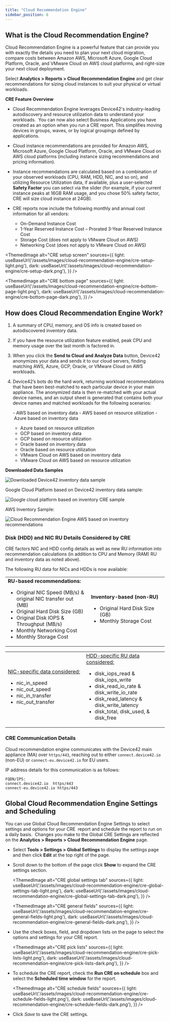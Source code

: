 ```yaml
---
title: "Cloud Recommendation Engine"
sidebar_position: 6
---
```



## What is the Cloud Recommendation Engine?

Cloud Recommendation Engine is a powerful feature that can provide you with exactly the details you need to plan your next cloud migration, compare costs between Amazon AWS, Microsoft Azure, Google Cloud Platform, Oracle, and VMware Cloud on AWS cloud platforms, and right-size your next cloud deployment.

Select **Analytics > Reports > Cloud Recommendation Engine** and get clear recommendations for sizing cloud instances to suit your physical or virtual workloads.

**CRE Feature Overview**

- Cloud Recommendation Engine leverages Device42's industry-leading autodiscovery and resource utilization data to understand your workloads.  You can now also select Business Applications you have created as an option when you run a CRE report. This simplifies moving devices in groups, waves, or by logical groupings defined by applications.
- Cloud instance recommendations are provided for Amazon AWS, Microsoft Azure, Google Cloud Platform, Oracle, and VMware Cloud on AWS cloud platforms (including instance sizing recommendations and pricing information).
- Instance recommendations are calculated based on a combination of your observed workloads (CPU, RAM, HDD, NIC, and so on), and utilizing Resource Utilization data, if available, plus a user-selected **Safety Factor** you can select via the slider (for example, if your current instance peaks at 16GB RAM usage, and you chose 50% safety factor, CRE will size cloud instance at 24GB).
- CRE reports now include the following monthly and annual cost information for all vendors:

    - On-Demand Instance Cost 
    - 1-Year Reserved Instance Cost – Prorated 3-Year Reserved Instance Cost 
    - Storage Cost (does not apply to VMware Cloud on AWS) 
    - Networking Cost (does not apply to VMware Cloud on AWS)

<ThemedImage
  alt="CRE setup screen"
  sources={{
    light: useBaseUrl('/assets/images/cloud-recommendation-engine/cre-setup-light.png'),
    dark: useBaseUrl('/assets/images/cloud-recommendation-engine/cre-setup-dark.png'),
  }}
/>

<ThemedImage
  alt="CRE bottom page"
  sources={{
    light: useBaseUrl('/assets/images/cloud-recommendation-engine/cre-bottom-page-light.png'),
    dark: useBaseUrl('/assets/images/cloud-recommendation-engine/cre-bottom-page-dark.png'),
  }}
/>

## How does Cloud Recommendation Engine Work?

1. A summary of CPU, memory, and OS info is created based on autodiscovered inventory data.
2. If you have the resource utilization feature enabled, peak CPU and memory usage over the last month is factored in.
3. When you click the **Send to Cloud and Analyze Data** button, Device42 anonymizes your data and sends it to our cloud servers, finding matching AWS, Azure, GCP, Oracle, or VMware Cloud on AWS workloads.
4. Device42’s bots do the hard work, returning workload recommendations that have been best-matched to each particular device in your main appliance. The anonymized data is then re-matched with your actual device names, and an output sheet is generated that contains both your device names and matched workloads for the following scenarios:

    - AWS based on inventory data
    - AWS based on resource utilization
    - Azure based on inventory data
    - Azure based on resource utilization
    - GCP based on inventory data
    - GCP based on resource utilization
    - Oracle based on inventory data
    - Oracle based on resource utilization
    - VMware Cloud on AWS based on inventory data
    - VMware Cloud on AWS based on resource utilization

**Downloaded Data Samples**

![Downloaded Device42 inventory data sample](/assets/images/cloud-recommendation-engine/inventory-data-sample.png )

Google Cloud Platform based on Device42 inventory data sample: 

![Google cloud platform based on inventory CRE sample](/assets/images/cloud-recommendation-engine/google-cloud-inventory.png)

AWS Inventory Sample: 

![Cloud Recommendation Engine AWS based on inventory recommendations](/assets/images/cloud-recommendation-engine/aws-inventory.png)


### Disk (HDD) and NIC RU Details Considered by CRE

CRE factors NIC and HDD config details as well as new RU information into recommendation calculations (in addition to CPU and Memory (RAM) RU and inventory data as noted above).

The following RU data for NICs and HDDs is now available:

<table><tbody><tr><td width="312"><b>RU-based recommendations:</b><ul><li>Original NIC Speed (MB/s) &amp; original NIC transfer out (MB)</li><li>Original Hard Disk Size (GB)</li><li>Original Disk IOPS &amp; Throughput (MB/s)</li><li>Monthly Networking Cost</li><li>Monthly Storage Cost</li></ul></td><td width="312"><b>Inventory-based (non-RU)</b><ul><li>Original Hard Disk Size (GB)</li><li>Monthly Storage Cost</li></ul></td></tr></tbody></table>

<table><tbody><tr><td width="312"><u>NIC-specific data considered:</u><ul><li>nic_in_speed</li><li>nic_out_speed</li><li>nic_in_transfer</li><li>nic_out_transfer</li></ul></td><td width="312"><u>HDD-specific RU data considered:</u><ul><li>disk_iops_read &amp; disk_iops_write</li><li>disk_read_io_rate &amp; disk_write_io_rate</li><li>disk_read_latency &amp; disk_write_latency</li><li>disk_total, disk_used, &amp; disk_free</li></ul></td></tr></tbody></table>

### CRE Communication Details

Cloud recommendation engine communicates with the Device42 main appliance (MA) over `https/443`, reaching out to either `connect.device42.io` (non-EU) or `connect-eu.device42.io` for EU users. 

IP address details for this communication is as follows:

```
FQDN/IPS: 
connect.device42.io  https/443
connect-eu.device42.io https/443
```

## Global Cloud Recommendation Engine Settings and Scheduling

You can use Global Cloud Recommendation Engine Settings to select settings and options for your CRE  report and schedule the report to run on a daily basis.  Changes you make to the Global CRE Settings are reflected on the **Analytics > Reports > Cloud Recommendation Engine** page.

- Select **Tools > Settings > Global Settings** to display the settings page and then click **Edit** at the top right of the page.
- Scroll down to the bottom of the page click **Show** to expand the CRE settings section.

    <ThemedImage
    alt="CRE global settings tab"
    sources={{
        light: useBaseUrl('/assets/images/cloud-recommendation-engine/cre-global-settings-tab-light.png'),
        dark: useBaseUrl('/assets/images/cloud-recommendation-engine/cre-global-settings-tab-dark.png'),
    }}
    />

    <ThemedImage
    alt="CRE general fields"
    sources={{
        light: useBaseUrl('/assets/images/cloud-recommendation-engine/cre-general-fields-light.png'),
        dark: useBaseUrl('/assets/images/cloud-recommendation-engine/cre-general-fields-dark.png'),
    }}
    />

- Use the check boxes, field, and dropdown lists on the page to select the options and settings for your CRE report.

    <ThemedImage
    alt="CRE pick lists"
    sources={{
        light: useBaseUrl('/assets/images/cloud-recommendation-engine/cre-pick-lists-light.png'),
        dark: useBaseUrl('/assets/images/cloud-recommendation-engine/cre-pick-lists-dark.png'),
    }}
    />

- To schedule the CRE report, check the **Run CRE on schedule** box and select the **Scheduled time window** for the report.

    <ThemedImage
    alt="CRE schedule fields"
    sources={{
        light: useBaseUrl('/assets/images/cloud-recommendation-engine/cre-schedule-fields-light.png'),
        dark: useBaseUrl('/assets/images/cloud-recommendation-engine/cre-schedule-fields-dark.png'),
    }}
    />

- Click _Save_ to save the CRE settings.
